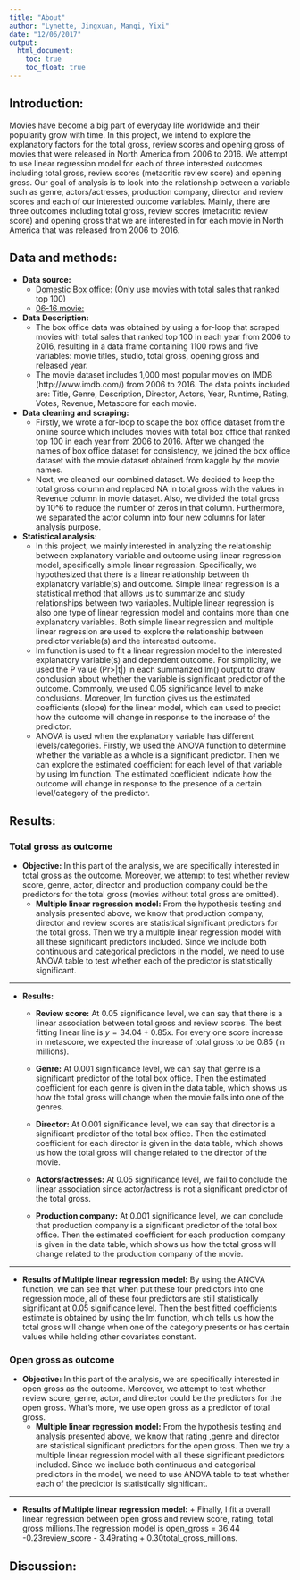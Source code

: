 ```yaml
---
title: "About"
author: "Lynette, Jingxuan, Manqi, Yixi"
date: "12/06/2017"
output: 
  html_document:
    toc: true
    toc_float: true
---
```



## Introduction: 

Movies have become a big part of everyday life worldwide and their popularity grow with time. In this project, we intend to explore the explanatory factors for the total gross, review scores and opening gross of movies that were released in North America from 2006 to 2016. We attempt to use linear regression model for each of three interested outcomes including total gross, review scores (metacritic review score) and opening gross. Our goal of analysis is to look into the relationship between a variable such as genre, actors/actresses, production company, director and review scores and each of our interested outcome variables. Mainly, there are three outcomes including total gross, review scores (metacritic review score) and opening gross that we are interested in for each movie in North America that was released from 2006 to 2016. 

## Data and methods:
* **Data source:**
    + [Domestic Box office:](http://www.boxofficemojo.com/yearly/chart/?yr=2014&view=releasedate&view2=domestic&sort=gross&order=DESC&&p=.htm) (Only use movies with total sales that ranked top 100)
    + [06-16 movie:](https://www.kaggle.com/PromptCloudHQ/imdb-data)

* **Data Description:** 
    + The box office data was obtained by using a for-loop that scraped movies with total sales that ranked top 100 in each year from 2006 to 2016, resulting in a data frame containing 1100 rows and five variables: movie titles, studio, total gross, opening gross and released year.
    + The movie dataset includes 1,000 most popular movies on IMDB (http://www.imdb.com/) from 2006 to 2016. The data points included are: Title, Genre, Description, Director, Actors, Year, Runtime, Rating, Votes, Revenue, Metascore for each movie. 

* **Data cleaning and scraping:**
    + Firstly, we wrote a for-loop to scape the box office dataset from the online source which includes movies with total box office that ranked top 100 in each year from 2006 to 2016. After we changed the names of box office dataset for consistency, we joined the box office dataset with the movie dataset obtained from kaggle by the movie names. 
    + Next, we cleaned our combined dataset. We decided to keep the total gross column and replaced NA in total gross with the values in Revenue column in movie dataset. Also, we divided the total gross by 10^6 to reduce the number of zeros in that column. Furthermore, we separated the actor column into four new columns for later analysis purpose.

* **Statistical analysis:**
    + In this project, we mainly interested in analyzing the relationship between explanatory variable and outcome using linear regression model, specifically simple linear regression. Specifically, we hypothesized that there is a linear relationship between th explanatory variable(s) and outcome. Simple linear regression is a statistical method that allows us to summarize and study relationships between two variables. Multiple linear regression is also one type of linear regression model and contains more than one explanatory variables. Both simple linear regression and multiple linear regression are used to explore the relationship between predictor variable(s) and the interested outcome. 
    + lm function is used to fit a linear regression model to the interested explanatory variable(s) and dependent outcome. For simplicity, we used the P value (Pr>|t|) in each summarized lm() output to draw conclusion about whether the variable is significant predictor of the outcome. Commonly, we used 0.05 significance level to make conclusions. Moreover, lm function gives us the estimated coefficients (slope) for the linear model, which can used to predict how the outcome will change in response to the increase of the predictor.
    + ANOVA is used when the explanatory variable has different levels/categories. Firstly, we used the ANOVA function to determine whether the variable as a whole is a significant predictor. Then we can explore the estimated coefficient for each level of that variable by using lm function. The estimated coefficient indicate how the outcome will change in response to the presence of a certain level/category of the predictor. 


## Results:

### Total gross as outcome

* **Objective:** In this part of the analysis, we are specifically interested in total gross as the outcome. Moreover, we attempt to test whether review score, genre, actor, director and production company could be the predictors for the total gross (movies without total gross are omitted).
    + **Multiple linear regression model:** From the hypothesis testing and analysis presented above, we know that production company, director and review scores are statistical significant predictors for the total gross. Then we try a multiple linear regression model with all these significant predictors included. Since we include both continuous and categorical predictors in the model, we need to use ANOVA table to test whether each of the predictor is statistically significant.

***

* **Results:**

    + **Review score:** At 0.05 significance level, we can say that there is a linear association between total gross and review scores. The best fitting linear line is $y = 34.04 + 0.85x$. For every one score increase in metascore, we expected the increase of total gross to be 0.85 (in millions).

    + **Genre:** At 0.001 significance level, we can say that genre is a significant predictor of the total box office. Then the estimated coefficient for each genre is given in the data table, which shows us how the total gross will change when the movie falls into one of the genres.

    + **Director:** At 0.001 significance level, we can say that director is a significant predictor of the total box office. Then the estimated coefficient for each director is given in the data table, which shows us how the total gross will change related to the director of the movie. 

    + **Actors/actresses:** At 0.05 significance level, we fail to conclude the linear association since actor/actress is not a significant predictor of the total gross. 

    + **Production company:** At 0.001 significance level, we can conclude that production company is a significant predictor of the total box office. Then the estimated coefficient for each production company is given in the data table, which shows us how the total gross will change related to the production company of the movie. 


***

* **Results of Multiple linear regression model:** By using the ANOVA function, we can see that when put these four predictors into one regression mode, all of these four predictors are still statistically significant at 0.05 significance level. Then the best fitted coefficients estimate is obtained by using the lm function, which tells us how the total gross will change when one of the category presents or has certain values while holding other covariates constant.

### Open gross as outcome

* **Objective:** In this part of the analysis, we are specifically interested in open gross as the outcome. Moreover, we attempt to test whether review score, genre, actor, and director could be the predictors for the open gross. What's more, we use open gross as a predictor of total gross.
    + **Multiple linear regression model:** From the hypothesis testing and analysis presented above, we know that rating ,genre and director are statistical significant predictors for the open gross. Then we try a multiple linear regression model with all these significant predictors included. Since we include both continuous and categorical predictors in the model, we need to use ANOVA table to test whether each of the predictor is statistically significant.


***

* **Results of Multiple linear regression model:**  +  Finally, I fit a overall linear regression between open gross and review score, rating, total gross millions.The regression model is open_gross = 36.44 -0.23review_score - 3.49rating + 0.30total_gross_millions.

## Discussion: